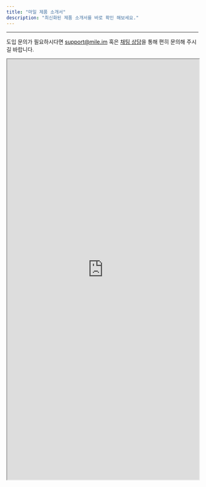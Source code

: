 ```yaml
---
title: "마일 제품 소개서"
description: "최신화된 제품 소개서를 바로 확인 해보세요."
---
```


---

<Note>도입 문의가 필요하시다면 support@mile.im 혹은 [채팅 상담](https://mile.channel.io/home)을 통해 편히 문의해 주시길 바랍니다.</Note>
<br />
<iframe
    src="https://tally.so/embed/3qGP6g?alignLeft=1&hideTitle=1&transparentBackground=1&dynamicHeight=1"
    width="100%"
    height="1100"
></iframe>
